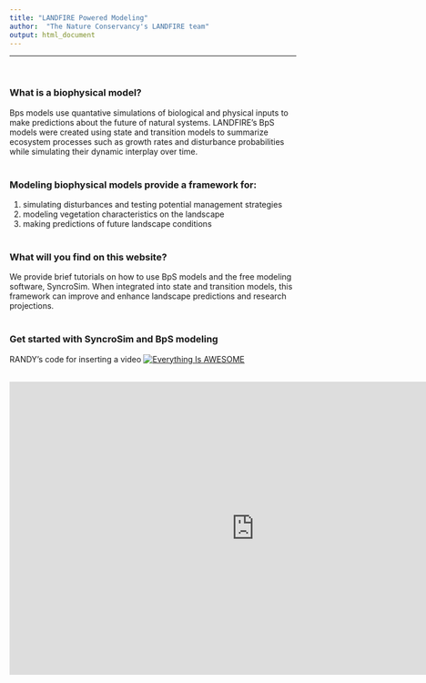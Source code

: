 ---
title: "LANDFIRE Powered Modeling"
author:  "The Nature Conservancy's LANDFIRE team"
output: html_document
---
----
<br>

### What is a biophysical model?
Bps models use quantative simulations of biological and physical inputs to make predictions about the future of natural systems. LANDFIRE’s BpS models were created using state and transition models to summarize ecosystem processes such as growth rates and disturbance probabilities while simulating their dynamic interplay over time.
<br>
<br>

### Modeling biophysical models provide a framework for:
1. simulating disturbances and testing potential management strategies
2. modeling vegetation characteristics on the landscape
3. making predictions of future landscape conditions
<br>
<br>

### What will you find on this website?
We provide brief tutorials on how to use BpS models and the free modeling software, SyncroSim. When integrated into state and transition models, this framework can improve and enhance landscape predictions and research projections.
<br>
<br>

### Get started with SyncroSim and BpS modeling

RANDY's code for inserting a video
[![Everything Is AWESOME](https://img.youtube.com/vi/StTqXEQ2l-Y/0.jpg)](https://www.youtube.com/watch?v=ORoyBqogZFs "Everything Is AWESOME")

<br>
<iframe width="860" height="515" src="https://www.youtube.com/embed/8GLboPfOIJ4" frameborder="0" allow="accelerometer; autoplay; encrypted-media; gyroscope; picture-in-picture" allowfullscreen></iframe>
